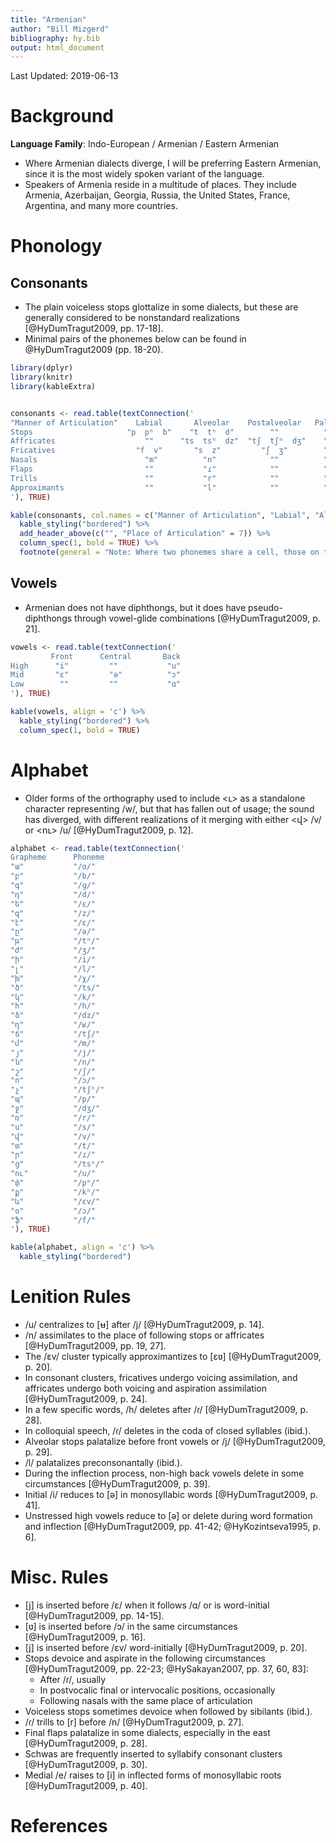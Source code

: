 ```yaml
---
title: "Armenian"
author: "Bill Mizgerd"
bibliography: hy.bib
output: html_document
---
```


Last Updated: 2019-06-13

# Background

**Language Family**: Indo-European / Armenian / Eastern Armenian

* Where Armenian dialects diverge, I will be preferring Eastern Armenian, since it is the most widely spoken variant of the language.
* Speakers of Armenia reside in a multitude of places. They include Armenia, Azerbaijan, Georgia, Russia, the United States, France, Argentina, and many more countries.

# Phonology

## Consonants

* The plain voiceless stops glottalize in some dialects, but these are generally considered to be nonstandard realizations [@HyDumTragut2009, pp. 17-18].
* Minimal pairs of the phonemes below can be found in @HyDumTragut2009 (pp. 18-20).

```r

library(dplyr)
library(knitr)
library(kableExtra)


consonants <- read.table(textConnection('
"Manner of Articulation"    Labial       Alveolar    Postalveolar   Palatal    Velar     Uvular   Glottal
Stops                     "p  pʰ  b"    "t  tʰ  d"        ""          ""    "k  kʰ  ɡ"     ""        ""
Affricates                    ""      "ts  tsʰ  dz"  "tʃ  tʃʰ  dʒ"    ""        ""         ""        ""  
Fricatives                  "f  v"       "s  z"         "ʃ  ʒ"        ""        ""       "χ  ʁ"      "h"  
Nasals                        "m"          "n"            ""          ""        ""         ""        ""
Flaps                         ""           "ɾ"            ""          ""        ""         ""        ""  
Trills                        ""           "r"            ""          ""        ""         ""        ""  
Approximants                  ""           "l"            ""          "j"       ""         ""        ""
'), TRUE)

kable(consonants, col.names = c("Manner of Articulation", "Labial", "Alveolar", "Postalveolar", "Palatal", "Velar", "Uvular", "Glottal"), align = 'c') %>%
  kable_styling("bordered") %>%
  add_header_above(c("", "Place of Articulation" = 7)) %>%
  column_spec(1, bold = TRUE) %>%
  footnote(general = "Note: Where two phonemes share a cell, those on the left are voiceless and those on the right are voiced. Where three phonemes share a cell, they are ordered voicless, aspirated, voiced.", general_title = "")
```

## Vowels

* Armenian does not have diphthongs, but it does have pseudo-diphthongs through vowel-glide combinations [@HyDumTragut2009, p. 21].

```r

vowels <- read.table(textConnection('
         Front      Central       Back
High      "i"         ""           "u"
Mid       "ɛ"         "ə"          "ɔ"
Low        ""         ""           "ɑ"
'), TRUE)

kable(vowels, align = 'c') %>%
  kable_styling("bordered") %>%
  column_spec(1, bold = TRUE)
```    

# Alphabet

* Older forms of the orthography used to include <ւ> as a standalone character representing /w/, but that has fallen out of usage; the sound has diverged, with different realizations of it merging with either <վ> /v/ or <ու> /u/ [@HyDumTragut2009, p. 12].

```r

alphabet <- read.table(textConnection('
Grapheme      Phoneme  
"ա"           "/ɑ/"  
"բ"           "/b/"  
"գ"           "/ɡ/"  
"դ"           "/d/"  
"ե"           "/ɛ/"
"զ"           "/z/"  
"է"           "/ɛ/"  
"ը"           "/ə/"  
"թ"           "/tʰ/"  
"ժ"           "/ʒ/"  
"ի"           "/i/"  
"լ"           "/l/"  
"խ"           "/χ/"  
"ծ"           "/ts/"  
"կ"           "/k/"  
"հ"           "/h/"  
"ձ"           "/dz/"  
"ղ"           "/ʁ/"  
"ճ"           "/tʃ/"  
"մ"           "/m/"  
"յ"           "/j/"  
"ն"           "/n/"  
"շ"           "/ʃ/"  
"ո"           "/ɔ/"  
"չ"           "/tʃʰ/"  
"պ"           "/p/"  
"ջ"           "/dʒ/"  
"ռ"           "/r/"  
"ս"           "/s/"  
"վ"           "/v/"  
"տ"           "/t/"  
"ր"           "/ɾ/"  
"ց"           "/tsʰ/"  
"ու"          "/u/"  
"փ"           "/pʰ/"  
"ք"           "/kʰ/"  
"և"           "/ɛv/"  
"օ"           "/ɔ/"  
"ֆ"           "/f/"
'), TRUE)

kable(alphabet, align = 'c') %>%
  kable_styling("bordered")
```  

# Lenition Rules

* /u/ centralizes to [ʉ] after /j/ [@HyDumTragut2009, p. 14].
* /n/ assimilates to the place of following stops or affricates [@HyDumTragut2009, pp. 19, 27].
* The /ɛv/ cluster typically approximantizes to [ɛʋ] [@HyDumTragut2009, p. 20].
* In consonant clusters, fricatives undergo voicing assimilation, and affricates undergo both voicing and aspiration assimilation [@HyDumTragut2009, p. 24].
* In a few specific words, /h/ deletes after /ɾ/ [@HyDumTragut2009, p. 28].
* In colloquial speech, /ɾ/ deletes in the coda of closed syllables (ibid.).
* Alveolar stops palatalize before front vowels or /j/ [@HyDumTragut2009, p. 29].
* /l/ palatalizes preconsonantally (ibid.).
* During the inflection process, non-high back vowels delete in some circumstances [@HyDumTragut2009, p. 39].
* Initial /i/ reduces to [ə] in monosyllabic words [@HyDumTragut2009, p. 41].
* Unstressed high vowels reduce to [ə] or delete during word formation and inflection [@HyDumTragut2009, pp. 41-42; @HyKozintseva1995, p. 6].

# Misc. Rules

* [j] is inserted before /ɛ/ when it follows /ɑ/ or is word-initial [@HyDumTragut2009, pp. 14-15].
* [ʋ] is inserted before /ɔ/ in the same circumstances [@HyDumTragut2009, p. 16].
* [j] is inserted before /ɛv/ word-initially [@HyDumTragut2009, p. 20].
* Stops devoice and aspirate in the following circumstances [@HyDumTragut2009, pp. 22-23; @HySakayan2007, pp. 37, 60, 83]:
  * After /ɾ/, usually
  * In postvocalic final or intervocalic positions, occasionally
  * Following nasals with the same place of articulation
* Voiceless stops sometimes devoice when followed by sibilants (ibid.).
* /ɾ/ trills to [r] before /n/ [@HyDumTragut2009, p. 27].
* Final flaps palatalize in some dialects, especially in the east [@HyDumTragut2009, p. 28].
* Schwas are frequently inserted to syllabify consonant clusters [@HyDumTragut2009, p. 30].
* Medial /e/ raises to [i] in inflected forms of monosyllabic roots [@HyDumTragut2009, p. 40].

# References
